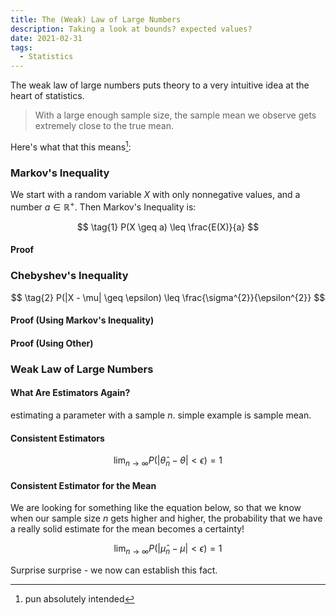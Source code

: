 ```yaml
---
title: The (Weak) Law of Large Numbers
description: Taking a look at bounds? expected values?
date: 2021-02-31
tags:
  - Statistics
---
```



The weak law of large numbers puts theory to a very intuitive idea at the heart of statistics.

> With a large enough sample size, the sample mean we observe gets extremely close to the true mean.

Here's what that this means[^1]:


### Markov's Inequality

We start with a random variable $X$ with only nonnegative values, and a number $a \in \mathbb{R}^{+}$. Then Markov's Inequality is:

$$
\tag{1} P(X \geq a) \leq \frac{E(X)}{a}
$$


#### Proof


### Chebyshev's Inequality

$$
\tag{2} P(|X - \mu| \geq \epsilon) \leq \frac{\sigma^{2}}{\epsilon^{2}}
$$


#### Proof (Using Markov's Inequality)

#### Proof (Using Other)


### Weak Law of Large Numbers

#### What Are Estimators Again?

estimating a parameter with a sample $n$. simple example is sample mean. 

#### Consistent Estimators



$$
\lim_{n \to \infty} P(|\hat{\theta}_{n} - \theta| < \epsilon) = 1
$$

#### Consistent Estimator for the Mean

We are looking for something like the equation below, so that we know when our sample size $n$ gets higher and higher,
the probability that we have a really solid estimate for the mean becomes a certainty!

$$
\lim_{n \to \infty} P(|\hat{\mu}_{n} - \mu| < \epsilon) = 1
$$

Surprise surprise - we now can establish this fact.




[^1]: pun absolutely intended





